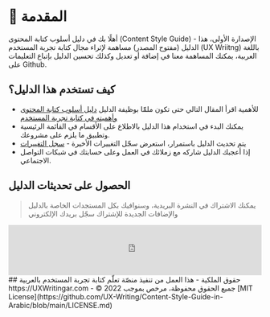 # 📔 المقدمة

أهلًا بك في دليل أسلوب كتابة المحتوى (Content Style Guide) - الإصدارة الأولى، هذا الدليل (مفتوح المصدر) مساهمة لإثراء مجال كتابة تجربة المستخدم (UX Wriitng) باللغة العربية، يمكنك المساهمة معنا في إضافة أو تعديل وكذلك تحسين الدليل بإتباع التعليمات على Github.

## كيف تستخدم هذا الدليل؟

- للأهمية اقرأ المقال التالي حتى تكون ملمًًا بوظيفة الدليل [دليل أسلوب كتابة المحتوى وأهميته في كتابة تجربة المستخدم](https://uxwritingar.com/ux-writing/11992)
- يمكنك البدء في استخدام هذا الدليل بالاطلاع على الأقسام في القائمة الرئيسية وتطبيق ما يلزم على مشروعك.
- يتم تحديث الدليل باستمرار، استعرض سجّل التغييرات الأخيرة - [سجل التغييرات](https://github.com/UX-Writing/Content-Style-Guide-in-Arabic/releases/)
- إذا أعجبك الدليل شاركه مع زملائك في العمل وعلى حسابتك في شبكات التواصل الاجتماعي.

## الحصول على تحديثات الدليل 
> يمكنك الاشتراك في النشرة البريدية، وسنوافيك بكل المستجدات الخاصة بالدليل والإضافات الجديدة للإشتراك سجّل بريدك الإلكتروني
 <iframe src="https://gohodhod.com/@UXWriting/embed?withoutProfile=true" width="100%" height="100" frameborder="0"></iframe> 
## حقوق الملكية
- هذا العمل من تنفيذ منصّة تعلّم كتابة تجربة المستخدم بالعربية https://UXWritingar.com
- © 2022 جميع الحقوق محفوظة، مرخص بموجب [MIT License](https://github.com/UX-Writing/Content-Style-Guide-in-Arabic/blob/main/LICENSE.md)
